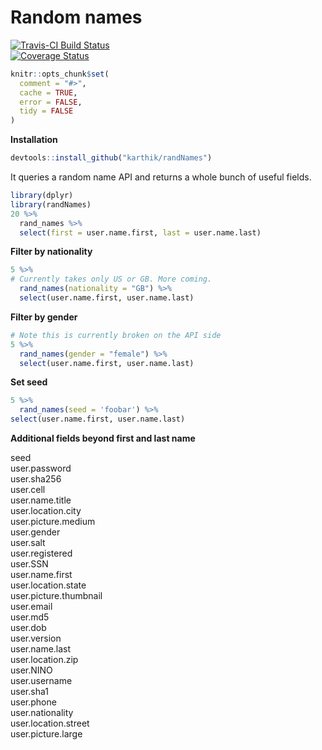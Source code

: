
# Random names

[![Travis-CI Build Status](https://travis-ci.org/karthik/randNames.png?branch=master)](https://travis-ci.org/karthik/randNames)  
[![Coverage Status](https://coveralls.io/repos/karthik/randNames/badge.svg)](https://coveralls.io/r/karthik/randNames)

```r
knitr::opts_chunk$set(
  comment = "#>",
  cache = TRUE,
  error = FALSE,
  tidy = FALSE
)
```

**Installation**

```r
devtools::install_github("karthik/randNames")
```

It queries a random name API and returns a whole bunch of useful fields. 

```r
library(dplyr)
library(randNames)
20 %>%
  rand_names %>%
  select(first = user.name.first, last = user.name.last)
```

__Filter by nationality__

```r
5 %>% 
# Currently takes only US or GB. More coming.
  rand_names(nationality = "GB") %>%  
  select(user.name.first, user.name.last)
```

__Filter by gender__

```r
# Note this is currently broken on the API side
5 %>% 
  rand_names(gender = "female") %>% 
  select(user.name.first, user.name.last)
```


__Set seed__

```r
5 %>% 
  rand_names(seed = 'foobar') %>% 
select(user.name.first, user.name.last)
```

__Additional fields beyond first and last name__


seed  
user.password  
user.sha256  
user.cell  
user.name.title  
user.location.city  
user.picture.medium  
user.gender  
user.salt  
user.registered  
user.SSN  
user.name.first  
user.location.state  
user.picture.thumbnail  
user.email  
user.md5  
user.dob  
user.version  
user.name.last  
user.location.zip  
user.NINO  
user.username  
user.sha1  
user.phone  
user.nationality  
user.location.street  
user.picture.large  
